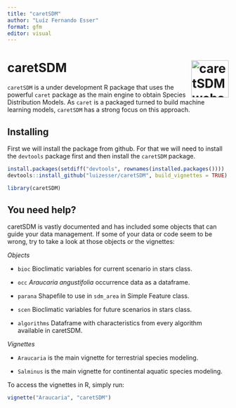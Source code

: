 ```yaml
---
title: "caretSDM"
author: "Luíz Fernando Esser"
format: gfm
editor: visual
---
```


# caretSDM <a href="https://luizesser.github.io/caretSDM/"><img src="man/figures/logo.png" align="right" height="85" alt="caretSDM website" /></a>

`caretSDM` is a under development R package that uses the powerful `caret` package as the main engine to obtain Species Distribution Models. As `caret` is a packaged turned to build machine learning models, `caretSDM` has a strong focus on this approach.

## Installing

First we will install the package from github. For that we will need to install the `devtools` package first and then install the `caretSDM` package.

```r
install.packages(setdiff("devtools", rownames(installed.packages())))
devtools::install_github("luizesser/caretSDM", build_vignettes = TRUE) # This can take around 7 minutes to complete.
```

```r
library(caretSDM)
```

## You need help?

caretSDM is vastly documented and has included some objects that can guide your data management. If some of your data or code seem to be wrong, try to take a look at those objects or the vignettes:

*Objects*

-   `bioc` Bioclimatic variables for current scenario in stars class.

-   `occ` *Araucaria angustifolia* occurrence data as a dataframe.

-   `parana` Shapefile to use in `sdm_area` in Simple Feature class.

-   `scen` Bioclimatic variables for future scenarios in stars class.

-   `algorithms` Dataframe with characteristics from every algorithm available in caretSDM.

*Vignettes*

-   `Araucaria` is the main vignette for terrestrial species modeling.

-   `Salminus` is the main vignette for continental aquatic species modeling.

To access the vignettes in R, simply run:

```r
vignette("Araucaria", "caretSDM")
```
